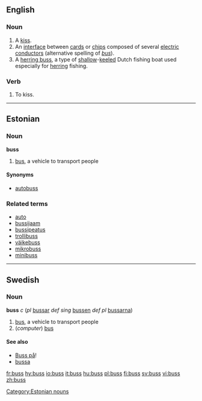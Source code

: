 {{see|bus}}
==English==

===Noun===
{{en-noun|es}}

# A [[kiss]].
# An [[interface]] between [[card]]s or [[chip]]s composed of several [[electric]] [[conductor]]s (alternative spelling of ''[[bus]]'').
# A [[herring buss]], a type of [[shallow]]-[[keel]]ed Dutch fishing boat used especially for [[herring]] fishing.

===Verb===
{{en-verb|buss|es}}

# {{transitive}} To kiss.

----

==Estonian==

===Noun===
'''buss'''

# [[bus]], a vehicle to transport people

====Synonyms====
*[[autobuss]]

===Related terms===
*[[auto]]
*[[bussijaam]]
*[[bussipeatus]]
*[[trollibuss]]
*[[väikebuss]]
*[[mikrobuss]]
*[[minibuss]]

[[Category:Estonian nouns]]

----

==Swedish==

===Noun===
'''buss''' ''c'' (''pl'' [[bussar]] ''def sing'' [[bussen]] ''def pl'' [[bussarna]])

# [[bus]], a vehicle to transport people
# (''computer'') [[bus]]

====See also====
*[[Buss på]]!
*[[bussa]]

[[fr:buss]]
[[hy:buss]]
[[io:buss]]
[[it:buss]]
[[hu:buss]]
[[pl:buss]]
[[fi:buss]]
[[sv:buss]]
[[vi:buss]]
[[zh:buss]]